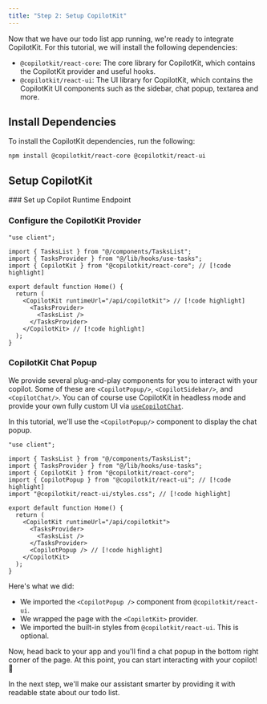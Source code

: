 ```yaml
---
title: "Step 2: Setup CopilotKit"
---
```


Now that we have our todo list app running, we're ready to integrate CopilotKit. For this tutorial, we will install the following dependencies:

- `@copilotkit/react-core`: The core library for CopilotKit, which contains the CopilotKit provider and useful hooks.
- `@copilotkit/react-ui`: The UI library for CopilotKit, which contains the CopilotKit UI components such as the sidebar, chat popup, textarea and more.

## Install Dependencies

To install the CopilotKit dependencies, run the following:

```package-install
npm install @copilotkit/react-core @copilotkit/react-ui
```

## Setup CopilotKit

<Steps>
<Step>
### Set up Copilot Runtime Endpoint
<SelfHostingCopilotRuntimeCreateEndpoint components={props.components} />
</Step>
<Step>

### Configure the CopilotKit Provider
```tsx title="app/page.tsx" showLineNumbers
"use client";

import { TasksList } from "@/components/TasksList";
import { TasksProvider } from "@/lib/hooks/use-tasks";
import { CopilotKit } from "@copilotkit/react-core"; // [!code highlight]

export default function Home() {
  return (
    <CopilotKit runtimeUrl="/api/copilotkit"> // [!code highlight]
      <TasksProvider>
        <TasksList />
      </TasksProvider>
    </CopilotKit> // [!code highlight]
  );
}
```
</Step>
</Steps>

### CopilotKit Chat Popup

We provide several plug-and-play components for you to interact with your copilot. Some of these are `<CopilotPopup/>`, `<CopilotSidebar/>`, and `<CopilotChat/>`. You can of course use CopilotKit in headless mode and provide your own fully custom UI via [`useCopilotChat`](/reference/hooks/useCopilotChat).

In this tutorial, we'll use the `<CopilotPopup/>` component to display the chat popup.

```tsx title="app/page.tsx" showLineNumbers {6-7,15}
"use client";

import { TasksList } from "@/components/TasksList";
import { TasksProvider } from "@/lib/hooks/use-tasks";
import { CopilotKit } from "@copilotkit/react-core";
import { CopilotPopup } from "@copilotkit/react-ui"; // [!code highlight]
import "@copilotkit/react-ui/styles.css"; // [!code highlight]

export default function Home() {
  return (
    <CopilotKit runtimeUrl="/api/copilotkit">
      <TasksProvider>
        <TasksList />
      </TasksProvider>
      <CopilotPopup /> // [!code highlight]
    </CopilotKit>
  );
}
```

Here's what we did:

- We imported the `<CopilotPopup />` component from `@copilotkit/react-ui`.
- We wrapped the page with the `<CopilotKit>` provider.
- We imported the built-in styles from `@copilotkit/react-ui`. This is optional.

Now, head back to your app and you'll find a chat popup in the bottom right corner of the page. At this point, you can start interacting with your copilot! 🎉

In the next step, we'll make our assistant smarter by providing it with readable state about our todo list.
